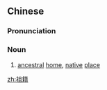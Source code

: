 ==Chinese==
{{zh-forms}}

===Pronunciation===
{{zh-pron
|m=zǔjí
|c=zou2 zik6
|h=pfs=chú-si̍t
|mn=qz:chó͘-chi̍p/tw,xm,zz:chó͘-che̍k
|cat=n
}}

===Noun===
{{zh-noun}}

# [[ancestral]] [[home]], [[native]] [[place]]

[[zh:祖籍]]